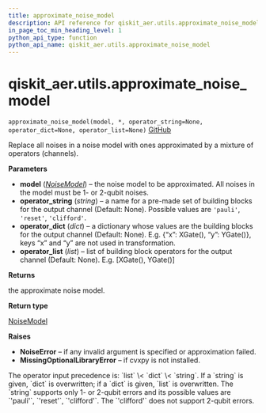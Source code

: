 ```yaml
---
title: approximate_noise_model
description: API reference for qiskit_aer.utils.approximate_noise_model
in_page_toc_min_heading_level: 1
python_api_type: function
python_api_name: qiskit_aer.utils.approximate_noise_model
---
```


# qiskit\_aer.utils.approximate\_noise\_model

<span id="qiskit_aer.utils.approximate_noise_model" />

`approximate_noise_model(model, *, operator_string=None, operator_dict=None, operator_list=None)` [GitHub](https://github.com/qiskit/qiskit-aer/tree/stable/0.12/qiskit_aer/utils/noise_transformation.py "view source code")

Replace all noises in a noise model with ones approximated by a mixture of operators (channels).

**Parameters**

*   **model** ([*NoiseModel*](qiskit_aer.noise.NoiseModel "qiskit_aer.noise.NoiseModel")) – the noise model to be approximated. All noises in the model must be 1- or 2-qubit noises.
*   **operator\_string** (*string*) – a name for a pre-made set of building blocks for the output channel (Default: None). Possible values are `'pauli'`, `'reset'`, `'clifford'`.
*   **operator\_dict** (*dict*) – a dictionary whose values are the building blocks for the output channel (Default: None). E.g. \{“x”: XGate(), “y”: YGate()}, keys “x” and “y” are not used in transformation.
*   **operator\_list** (*list*) – list of building block operators for the output channel (Default: None). E.g. \[XGate(), YGate()]

**Returns**

the approximate noise model.

**Return type**

[NoiseModel](qiskit_aer.noise.NoiseModel "qiskit_aer.noise.NoiseModel")

**Raises**

*   **NoiseError** – if any invalid argument is specified or approximation failed.
*   **MissingOptionalLibraryError** – if cvxpy is not installed.

<Admonition title="Note" type="note">
  The operator input precedence is: `list` \< `dict` \< `string`. If a `string` is given, `dict` is overwritten; if a `dict` is given, `list` is overwritten. The `string` supports only 1- or 2-qubit errors and its possible values are `'pauli'`, `'reset'`, `'clifford'`. The `'clifford'` does not support 2-qubit errors.
</Admonition>

